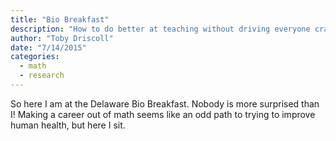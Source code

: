 ```yaml
---
title: "Bio Breakfast"
description: "How to do better at teaching without driving everyone crazy. Maybe."
author: "Toby Driscoll"
date: "7/14/2015"
categories:
  - math
  - research
---
```


So here I am at the Delaware Bio Breakfast. Nobody is more surprised than I! Making a career out of math seems like an odd path to trying to improve human health, but here I sit.